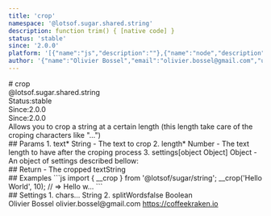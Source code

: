 ```yaml
---
title: 'crop'
namespace: '@lotsof.sugar.shared.string'
description: function trim() { [native code] }
status: 'stable'
since: '2.0.0'
platform: '[{"name":"js","description":""},{"name":"node","description":""}]'
author: '{"name":"Olivier Bossel","email":"olivier.bossel@gmail.com","url":"https://coffeekraken.io"}'
---
```

<div class="docmap-mdx">
# crop
<div class="_namespace">@lotsof.sugar.shared.string</div>
<div class="_metas">
<div class="_status"><span class="_status-label">Status:</span><span class="_status-value -stable">stable</span></div>
<div class="_since"><span class="_since-label">Since:</span><span class="_since-value">2.0.0</span></div>
<div class="_since"><span class="_since-label">Since:</span><span class="_since-value">2.0.0</span></div>
</div>
<div class="_description">
Allows you to crop a string at a certain length (this length take care of the croping characters like "...")
</div>
<div class="_params">
## Params
1. <span class="_name">text<span class="_required">*</span></span><span class="_default"></span> <span class="_type">String</span>
   - The text to crop
2. <span class="_name">length<span class="_required">*</span></span><span class="_default"></span> <span class="_type">Number</span>
   - The text length to have after the croping process
3. <span class="_name">settings</span><span class="_default">[object Object]</span> <span class="_type">Object</span>
   - An object of settings described bellow:
</div>
<div class="_return">
## Return
- <span class="_description">The cropped text</span><span class="_default"></span><span class="_type">String</span>
</div>
<div class="_examples">
## Examples
```js
import { __crop } from '@lotsof/sugar/string';
__crop('Hello World', 10); // => Hello w...
```
</div>
<div class="_settings">
## Settings
1. <span class="_name">chars</span><span class="_default">...</span> <span class="_type">String</span>
2. <span class="_name">splitWords</span><span class="_default">false</span> <span class="_type">Boolean</span>
</div>
<div class="_author">
<span class="_name">Olivier Bossel</span>
<span class="_email">olivier.bossel@gmail.com</span>
<a href="https://coffeekraken.io" target="_blank" class="_url">https://coffeekraken.io</a>
</div>
</div>